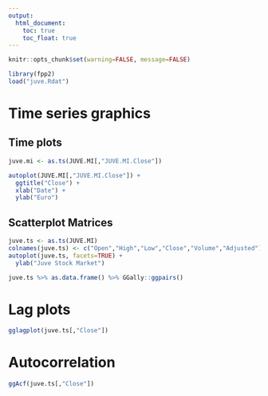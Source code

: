 ```yaml
---
output:
  html_document: 
    toc: true
    toc_float: true
---
```



```r
knitr::opts_chunk$set(warning=FALSE, message=FALSE)
```


```r
library(fpp2)
load("juve.Rdat")
```


# Time series graphics

## Time plots

```r

juve.mi <- as.ts(JUVE.MI[,"JUVE.MI.Close"])

autoplot(JUVE.MI[,"JUVE.MI.Close"]) +
  ggtitle("Close") +
  xlab("Date") +
  ylab("Euro")

```

## Scatterplot Matrices 


```r
juve.ts <- as.ts(JUVE.MI)
colnames(juve.ts) <- c("Open","High","Low","Close","Volume","Adjusted")
autoplot(juve.ts, facets=TRUE) +
  ylab("Juve Stock Market")
```


```r
juve.ts %>% as.data.frame() %>% GGally::ggpairs()
```

# Lag plots

```r
gglagplot(juve.ts[,"Close"])
```

# Autocorrelation

```r
ggAcf(juve.ts[,"Close"])
```

